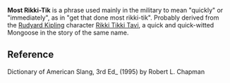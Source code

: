 '''Most Rikki-Tik''' is a phrase used mainly in the military to mean "quickly" or "immediately", as in "get that done most rikki-tik". Probably derived from the [[Rudyard Kipling]] character [[Rikki Tikki Tavi]], a quick and quick-witted Mongoose  in the story of the same name.

==Reference==
Dictionary of American Slang, 3rd Ed_ (1995) by Robert L. Chapman
{{military-stub}}{{vocabulary-stub}}
{{Uncategorized|date=August 2007}}